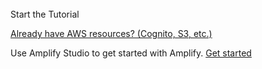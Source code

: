 <br />
<InternalLinkButton href="/android/start/getting-started/installation/">
  <span slot="text">Start the Tutorial</span>
</InternalLinkButton>

[Already have AWS resources? (Cognito, S3, etc.)](/[platform]/start/project-setup/use-existing-resources/)

Use Amplify Studio to get started with Amplify. [Get started](https://sandbox.amplifyapp.com/getting-started)
